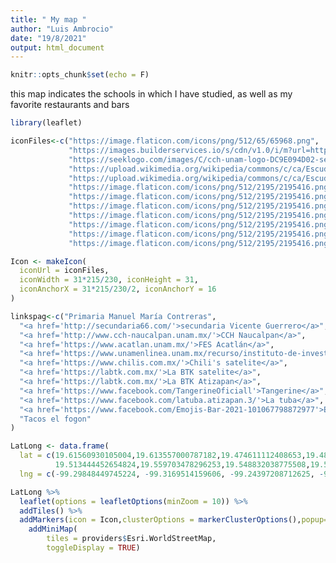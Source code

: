 ```yaml
---
title: " My map "
author: "Luis Ambrocio"
date: "19/8/2021"
output: html_document
---
```


```r
knitr::opts_chunk$set(echo = F)
```

this map indicates the schools in which I have studied, as well as my favorite restaurants and bars

```r
library(leaflet)

iconFiles<-c("https://image.flaticon.com/icons/png/512/65/65968.png",
             "https://images.builderservices.io/s/cdn/v1.0/i/m?url=https%3A%2F%2Fstorage.googleapis.com%2Fproduction-hostgator-mexico-v1-0-7%2F577%2F302577%2FKQk9V2tg%2F96903503826a47fd8eddb3021a047c11&methods=resize%2C500%2C5000",
             "https://seeklogo.com/images/C/cch-unam-logo-DC9E094D02-seeklogo.com.png",
             "https://upload.wikimedia.org/wikipedia/commons/c/ca/Escudo-UNAM-escalable.svg",
             "https://upload.wikimedia.org/wikipedia/commons/c/ca/Escudo-UNAM-escalable.svg",
             "https://image.flaticon.com/icons/png/512/2195/2195416.png",
             "https://image.flaticon.com/icons/png/512/2195/2195416.png",
             "https://image.flaticon.com/icons/png/512/2195/2195416.png",
             "https://image.flaticon.com/icons/png/512/2195/2195416.png",
             "https://image.flaticon.com/icons/png/512/2195/2195416.png",
             "https://image.flaticon.com/icons/png/512/2195/2195416.png",
             "https://image.flaticon.com/icons/png/512/2195/2195416.png")

Icon <- makeIcon(
  iconUrl = iconFiles,
  iconWidth = 31*215/230, iconHeight = 31,
  iconAnchorX = 31*215/230/2, iconAnchorY = 16
)

linkspag<-c("Primaria Manuel María Contreras",
  "<a href='http://secundaria66.com/'>secundaria Vicente Guerrero</a>",
  "<a href='http://www.cch-naucalpan.unam.mx/'>CCH Naucalpan</a>",
  "<a href='https://www.acatlan.unam.mx/'>FES Acatlán</a>",
  "<a href='https://www.unamenlinea.unam.mx/recurso/instituto-de-investigaciones-en-matematicas-aplicadas-y-en-sistemas-iimas'>IIMAS UNAM</a>",
  "<a href='https://www.chilis.com.mx/'>Chili's satelite</a>",
  "<a href='https://labtk.com.mx/'>La BTK satelite</a>",
  "<a href='https://labtk.com.mx/'>La BTK Atizapan</a>",
  "<a href='https://www.facebook.com/TangerineOficiall'>Tangerine</a>",
  "<a href='https://www.facebook.com/latuba.atizapan.3/'>La tuba</a>",
  "<a href='https://www.facebook.com/Emojis-Bar-2021-101067798872977'>Emogis</a>",
  "Tacos el fogon"
)

LatLong <- data.frame(
  lat = c(19.61560930105004,19.613557000787182,19.474611112408653,19.482054176281483,19.319378700793727,19.525536777928693,
          19.513444452654824,19.559703478296253,19.548832038775508,19.54879159721112,19.482539674772624,19.516918635536307),
  lng = c(-99.29848449745224, -99.3169514159606, -99.24397208712625, -99.24450400247257, -99.18567354908657, -99.22742263623641,          -99.23280272945236, -99.24186406810074, -99.23921851410529, -99.23964766756995, -99.24202564121425,-99.21480346014523))

LatLong %>% 
  leaflet(options = leafletOptions(minZoom = 10)) %>%
  addTiles() %>%
  addMarkers(icon = Icon,clusterOptions = markerClusterOptions(),popup=linkspag)%>%
	addMiniMap(
		tiles = providers$Esri.WorldStreetMap,
		toggleDisplay = TRUE)

```

